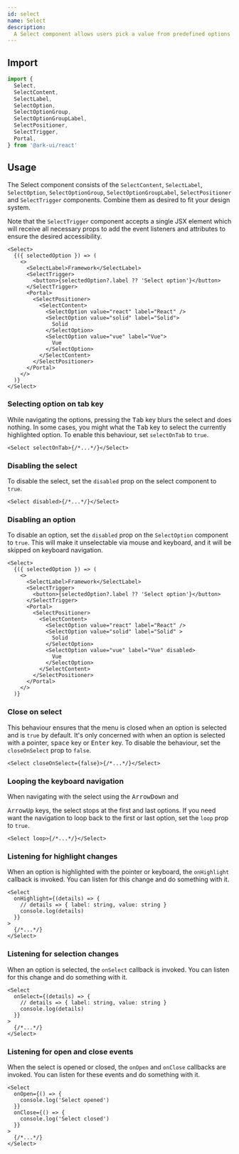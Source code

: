 ```yaml
---
id: select
name: Select
description:
  A Select component allows users pick a value from predefined options.
---
```


## Import

```ts
import {
  Select,
  SelectContent,
  SelectLabel,
  SelectOption,
  SelectOptionGroup,
  SelectOptionGroupLabel,
  SelectPositioner,
  SelectTrigger,
  Portal,
} from '@ark-ui/react'
```

## Usage

The Select component consists of the `SelectContent`, `SelectLabel`,
`SelectOption`, `SelectOptionGroup`, `SelectOptionGroupLabel`,
`SelectPositioner` and `SelectTrigger` components. Combine them as desired to
fit your design system.

Note that the `SelectTrigger` component accepts a single JSX element which will
receive all necessary props to add the event listeners and attributes to ensure
the desired accessibility.

```tsx
<Select>
  {({ selectedOption }) => (
    <>
      <SelectLabel>Framework</SelectLabel>
      <SelectTrigger>
        <button>{selectedOption?.label ?? 'Select option'}</button>
      </SelectTrigger>
      <Portal>
        <SelectPositioner>
          <SelectContent>
            <SelectOption value="react" label="React" />
            <SelectOption value="solid" label="Solid">
              Solid
            </SelectOption>
            <SelectOption value="vue" label="Vue">
              Vue
            </SelectOption>
          </SelectContent>
        </SelectPositioner>
      </Portal>
    </>
  )}
</Select>
```

### Selecting option on tab key

While navigating the options, pressing the <kbd>Tab</kbd> key blurs the select
and does nothing. In some cases, you might what the <kbd>Tab</kbd> key to select
the currently highlighted option. To enable this behaviour, set `selectOnTab` to
`true`.

```tsx
<Select selectOnTab>{/*...*/}</Select>
```

### Disabling the select

To disable the select, set the `disabled` prop on the select component to
`true`.

```tsx
<Select disabled>{/*...*/}</Select>
```

### Disabling an option

To disable an option, set the `disabled` prop on the `SelectOption` component to
`true`. This will make it unselectable via mouse and keyboard, and it will be
skipped on keyboard navigation.

```tsx {15}
<Select>
  {({ selectedOption }) => (
    <>
      <SelectLabel>Framework</SelectLabel>
      <SelectTrigger>
        <button>{selectedOption?.label ?? 'Select option'}</button>
      </SelectTrigger>
      <Portal>
        <SelectPositioner>
          <SelectContent>
            <SelectOption value="react" label="React" />
            <SelectOption value="solid" label="Solid" >
              Solid
            </SelectOption>
            <SelectOption value="vue" label="Vue" disabled>
              Vue
            </SelectOption>
          </SelectContent>
        </SelectPositioner>
      </Portal>
    </>
  )}
```

### Close on select

This behaviour ensures that the menu is closed when an option is selected and is
`true` by default. It's only concerned with when an option is selected with a
pointer, <kbd>space</kbd> key or <kbd>Enter</kbd> key. To disable the behaviour,
set the `closeOnSelect` prop to `false`.

```tsx
<Select closeOnSelect={false}>{/*...*/}</Select>
```

### Looping the keyboard navigation

When navigating with the select using the <kbd>ArrowDown</kbd> and

<kbd>ArrowUp</kbd> keys, the select stops at the first and last options. If you need
want the navigation to loop back to the first or last option, set the `loop` prop
to `true`.

```tsx
<Select loop>{/*...*/}</Select>
```

### Listening for highlight changes

When an option is highlighted with the pointer or keyboard, the `onHighlight`
callback is invoked. You can listen for this change and do something with it.

```tsx
<Select
  onHighlight={(details) => {
    // details => { label: string, value: string }
    console.log(details)
  }}
>
  {/*...*/}
</Select>
```

### Listening for selection changes

When an option is selected, the `onSelect` callback is invoked. You can listen
for this change and do something with it.

```tsx
<Select
  onSelect={(details) => {
    // details => { label: string, value: string }
    console.log(details)
  }}
>
  {/*...*/}
</Select>
```

### Listening for open and close events

When the select is opened or closed, the `onOpen` and `onClose` callbacks are
invoked. You can listen for these events and do something with it.

```tsx
<Select
  onOpen={() => {
    console.log('Select opened')
  }}
  onClose={() => {
    console.log('Select closed')
  }}
>
  {/*...*/}
</Select>
```

